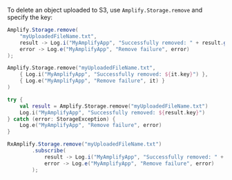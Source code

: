 To delete an object uploaded to S3, use `Amplify.Storage.remove` and specify the key:

<BlockSwitcher>
<Block name="Java">

```java
Amplify.Storage.remove(
    "myUploadedFileName.txt",
    result -> Log.i("MyAmplifyApp", "Successfully removed: " + result.getKey()),
    error -> Log.e("MyAmplifyApp", "Remove failure", error)
);
```

</Block>
<Block name="Kotlin - Callbacks">

```kotlin
Amplify.Storage.remove("myUploadedFileName.txt",
    { Log.i("MyAmplifyApp", "Successfully removed: ${it.key}") },
    { Log.e("MyAmplifyApp", "Remove failure", it) }
)
```

</Block>
<Block name="Kotlin - Coroutines">

```kotlin
try {
    val result = Amplify.Storage.remove("myUploadedFileName.txt")
    Log.i("MyAmplifyApp", "Successfully removed: ${result.key}")
} catch (error: StorageException) {
    Log.e("MyAmplifyApp", "Remove failure", error)
}
```

</Block>
<Block name="RxJava">

```java
RxAmplify.Storage.remove("myUploadedFileName.txt")
        .subscribe(
            result -> Log.i("MyAmplifyApp", "Successfully removed: " + result.getKey()),
            error -> Log.e("MyAmplifyApp", "Remove failure", error)
        );
```

</Block>
</BlockSwitcher>
